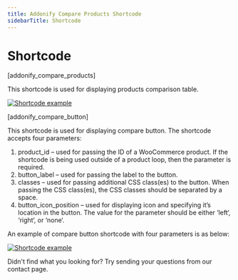 ```yaml
---
title: Addonify Compare Products Shortcode
sidebarTitle: Shortcode
---
```


# Shortcode


[addonify_compare_products]


This shortcode is used for displaying products comparison table.


[![Shortcode example](/products/compare-products/shortcode.png)](/products/compare-products/shortcode.png)



[addonify_compare_button]

This shortcode is used for displaying compare button. The shortcode accepts four parameters:

1. product_id – used for passing the ID of a WooCommerce product. If the shortcode is being used outside of a product loop, then the parameter is required.
2. button_label – used for passing the label to the button.
3. classes – used for passing additional CSS class(es) to the button. When passing the CSS class(es), the CSS classes should be separated by a space.
4. button_icon_position – used for displaying icon and specifying it’s location in the button. The value for the parameter should be either ‘left‘, ‘right‘, or ‘none‘.


An example of compare button shortcode with four parameters is as below:

[![Shortcode example](/products/compare-products/shortcode1.png)](/products/compare-products/shortcode1.png)



Didn't find what you looking for? Try sending your questions from our contact page.